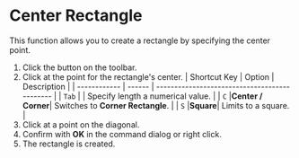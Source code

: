 
# Center Rectangle

<Reference shortcut='' command='Center Rectangle' button='Toolbar' />

This function allows you to create a rectangle by specifying the center point.

1. Click the button on the toolbar.
2. Click at the point for the rectangle's center.
   | Shortcut Key | Option | Description                                   |
   | ------------ | ------ | --------------------------------------------- |
   | `Tab`        |        | Specify length a numerical value. |
   | `C`          |**Center / Corner**| Switches to **Corner Rectangle**. |
   | `S`          |**Square**| Limits to a square. |
3. Click at a point on the diagonal.
4. Confirm with **OK** in the command dialog or right click.
5. The rectangle is created.
